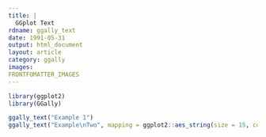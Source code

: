 ```yaml
---
title: |
  GGplot Text
rdname: ggally_text
date: 1991-05-31
output: html_document
layout: article
category: ggally
images:
FRONTFOMATTER_IMAGES
---
```


```r
library(ggplot2)
library(GGally)
```

```r

ggally_text("Example 1")
ggally_text("Example\nTwo", mapping = ggplot2::aes_string(size = 15, color = "red"))



```